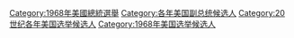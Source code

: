 [[Category:1968年美國總統選舉|Category:1968年美國總統選舉]]
[[Category:各年美国副总统候选人|Category:各年美国副总统候选人]]
[[Category:20世纪各年美国选举候选人|Category:20世纪各年美国选举候选人]]
[[Category:1968年美国选举候选人|Category:1968年美国选举候选人]]